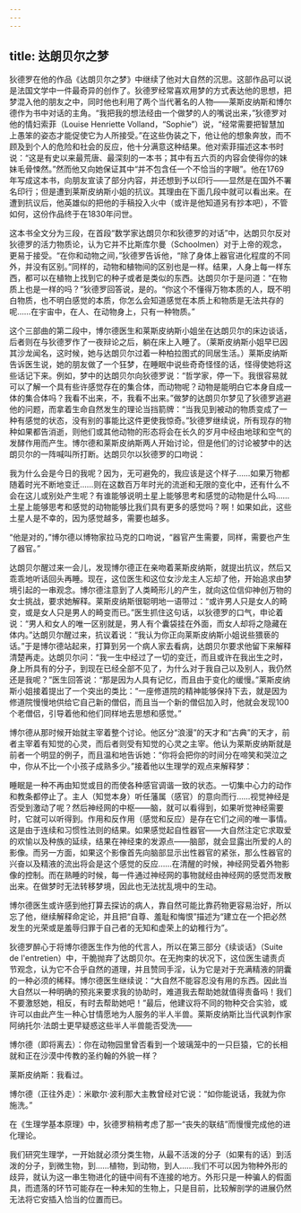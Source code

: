 ```yaml
---
---
---
```

title: 达朗贝尔之梦
---




狄德罗在他的作品《达朗贝尔之梦》中继续了他对大自然的沉思。这部作品可以说是法国文学中一件最奇异的创作了。狄德罗经常喜欢用梦的方式表达他的思想，把梦混入他的朋友之中，同时他也利用了两个当代著名的人物——莱斯皮纳斯和博尔德作为书中对话的主角。“我把我的想法经由一个做梦的人的嘴说出来，”狄德罗对他的情妇索菲（Louise Henriette Volland，“Sophie”）说，“经常需要把智慧加上愚笨的姿态才能促使它为人所接受。”在这些伪装之下，他让他的想象奔放，而不顾及到个人的危险和社会的反应，他十分满意这种结果。他对索菲描述这本书时说：“这是有史以来最荒唐、最深刻的一本书；其中有五六页的内容会使得你的妹妹毛骨悚然。”然而他又向她保证其中“并不包含任一个不恰当的字眼”。他在1769年写成这本书，向朋友宣读了部分内容，并还想到予以印行——显然是在国外不署名印行；但是遭到莱斯皮纳斯小姐的抗议。其理由在下面几段中就可以看出来。在遭到抗议后，他英雄似的把他的手稿投入火中（或许是他知道另有抄本吧），不管如何，这份作品终于在1830年问世。

这本书全文分为三段，在首段“数学家达朗贝尔和狄德罗的对话”中，达朗贝尔反对狄德罗的活力物质论，认为它并不比斯库尔曼（Schoolmen）对于上帝的观念，更易于接受。“在你和动物之间，”狄德罗告诉他，“除了身体上器官进化程度的不同外，并没有区别。”同样的，动物和植物间的区别也是一样。结果，人身上每一样东西，都可以在植物上找到它的种子或者是类似的东西。达朗贝尔于是问道：“在物质上也是一样的吗？”狄德罗回答说，是的。“你这个不懂得万物本质的人，既不明白物质，也不明白感觉的本质，你怎么会知道感觉在本质上和物质是无法共存的呢……在宇宙中，在人、在动物身上，只有一种物质。”

这个三部曲的第二段中，博尔德医生和莱斯皮纳斯小姐坐在达朗贝尔的床边谈话，后者则在与狄德罗作了一夜辩论之后，躺在床上入睡了。（莱斯皮纳斯小姐早已因其沙龙闻名，这时候，她与达朗贝尔过着一种柏拉图式的同居生活。）莱斯皮纳斯告诉医生说，她的朋友做了一个狂梦，在睡眠中说些奇奇怪怪的话，怪得使她将这些话记下来。例如，梦中的达朗贝尔向狄德罗说：“哲学家，停一下。我很容易就可以了解一个具有些许感觉存在的集合体，而动物呢？动物是能明白它本身自成一体的集合体吗？我看不出来，不，我看不出来。”做梦的达朗贝尔梦见了狄德罗逃避他的问题，而拿着生命自然发生的理论当挡箭牌：“当我见到被动的物质变成了一种有感觉的状态，没有别的事能比这件更使我惊奇。”狄德罗继续说，所有现存的物种如果都告消逝，则他们或其他动物的形态将会在长久的岁月中经由地球和空气的发酵作用而产生。博尔德和莱斯皮纳斯两人开始讨论，但是他们的讨论被梦中的达朗贝尔的一阵喊叫所打断。达朗贝尔以狄德罗的口吻说：

我为什么会是今日的我呢？因为，无可避免的，我应该是这个样子……如果万物都随着时光不断地变迁……则在这数百万年时光的流逝和无限的变化中，还有什么不会在这儿或别处产生呢？有谁能够说明土星上能够思考和感觉的动物是什么吗……土星上能够思考和感觉的动物能够比我们具有更多的感觉吗？啊！如果如此，这些土星人是不幸的，因为感觉越多，需要也越多。



“他是对的，”博尔德以博物家拉马克的口吻说，“器官产生需要，同样，需要也产生了器官。”

达朗贝尔醒过来一会儿，发现博尔德正在亲吻着莱斯皮纳斯，就提出抗议，然后又乖乖地听话回头再睡。现在，这位医生和这位女沙龙主人忘却了他，开始追求由梦境引起的一串观念。博尔德注意到了人类畸形儿的产生，就向这位信仰神创万物的女士挑战，要求她解释。莱斯皮纳斯很聪明地一语带过：“或许男人只是女人的畸变，或是女人只是男人的畸变而已。”医生抓住这句话，以狄德罗的口气，申论着说：“男人和女人的唯一区别就是，男人有个囊袋挂在外面，而女人却将之隐藏在体内。”达朗贝尔醒过来，抗议着说：“我认为你正向莱斯皮纳斯小姐说些猥亵的话。”于是博尔德站起来，打算到另一个病人家去看病，达朗贝尔要求他留下来解释清楚再走。达朗贝尔问：“我一生中经过了一切的变迁，而且或许在我出生之时，身上所具有的分子，到现在已经全部不见了，为什么对于我自己以及别人，我仍然还是我呢？”医生回答说：“那是因为人具有记忆，而且由于变化的缓慢。”莱斯皮纳斯小姐接着提出了一个突出的类比：“一座修道院的精神能够保持下去，就是因为修道院慢慢地供给它自己新的僧侣，而且当一个新的僧侣加入时，他就会发现100个老僧侣，引导着他和他们同样地去思想和感觉。”

博尔德从那时候开始就主宰着整个讨论。他区分“浪漫”的天才和“古典”的天才，前者主宰着有知觉的心灵，而后者则受有知觉的心灵之主宰。他认为莱斯皮纳斯就是前者一个明显的例子，而且温和地告诉她：“你将会把你的时间分在啼笑和哭泣之中，你从不比一个小孩子成熟多少。”接着他以生理学的观点来解释梦：

睡眠是一种不再由知觉或目的而使各种感官调谐一致的状态。一切集中心力的动作和教条都停止了。主人（知觉本身）听任藩属（感官）的意向而行……视觉神经是否受到激动了呢？然后神经网的中枢——脑，就可以看得到，如果听觉神经需要时，它就可以听得到。作用和反作用（感觉和反应）是存在它们之间的唯一事情。这是由于连续和习惯性法则的结果。如果感觉起自性器官——大自然注定它求取爱的欢愉以及种族的延续，结果在神经束的发源点——脑部，就会显露出所爱的人的影像。而另一方面，如果这个影像首先向脑部显示出性器官的紧张，那么性器官的兴奋以及精液的流出将会是这个感觉的反应……在清醒的时候，神经网受着外物影像的控制。而在熟睡的时候，每一件通过神经网的事物就经由神经网的感觉而发散出来。在做梦时无法转移梦境，因此也无法扰乱境中的生动。



博尔德医生或许感到他打算去探访的病人，靠自然可能比靠药物更容易治好，所以忘了他，继续解释命定论，并且把“自尊、羞耻和悔恨”描述为“建立在一个把必然发生的光荣或是羞辱归罪于自己者的无知和虚荣上的幼稚行为”。

狄德罗醉心于将博尔德医生作为他的代言人，所以在第三部分《续谈话》（Suite de l'entretien）中，干脆抛弃了达朗贝尔。在无拘束的状况下，这位医生谴责贞节观念，认为它不合乎自然的道理，并且赞同手淫，认为它是对于充满精液的阴囊的一种必须的稀释。博尔德医生继续说：“大自然不能容忍没有用的东西。因此当大自然以一种明确的预兆来要求我的协助时，难道我去帮助她就值得责备吗！我们不要激怒她，相反，有时去帮助她吧！”最后，他建议将不同的物种交合实验，或许可以由此产生一种心甘情愿地为人服务的半人半兽。莱斯皮纳斯比当代讽刺作家阿纳托尔·法朗士更早疑惑这些半人半兽能否受洗——

博尔德（即将离去）：你在动物园里曾否看到一个玻璃笼中的一只巨猿，它的长相就和正在沙漠中传教的圣约翰的外貌一样？

莱斯皮纳斯：我看过。

博尔德（正往外走）：米歇尔·波利那大主教曾经对它说：“如你能说话，我就为你施洗。”



在《生理学基本原理》中，狄德罗稍稍考虑了那一“丧失的联结”而慢慢完成他的进化理论。

我们研究生理学，一开始就必须分类生物，从最不活泼的分子（如果有的话）到活泼的分子，到微生物，到……植物，到动物，到人……我们不可以因为物种外形的歧异，就认为这一串生物进化的链中间有不连接的地方。外形只是一种骗人的假面具，而遗落的环节可能存在一种未知的生物上，只是目前，比较解剖学的进展仍然无法将它安插入恰当的位置而已。